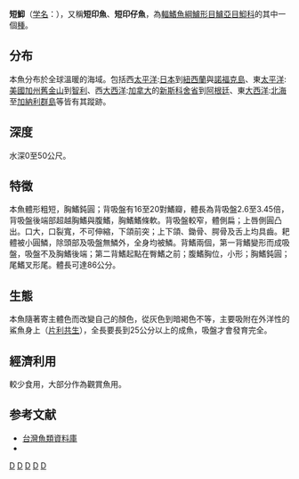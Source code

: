 {{noteTA
|T=zh:短鮣;zh-hant:短鮣;zh-hans:短䲟;
|1=zh:鮣;zh-hant:鮣;zh-hans:䲟;
}}
{{CJK-New-Char|4C9F|ver=A}}
{{Speciesbox 
| taxon = Remora remora
| status = LC
| status_system = iucn3.1
| image=Remora remora.jpg
| binomial_authority = [[卡尔·林奈|Linnaeus]], 1758
| synonyms = *''Echeneis remora''<br /><small>Linnaeus, 1758</small>
*''Echeneis nubifera''<br /><small>Tanaka, 1915</small>
*''Echeneis remoroides''<br /><small>Bleeker, 1855</small>
*''Echeneis remeligo''<br /><small>Duméril, 1858</small>
*''Echeneis squalipeta''<br /><small>Daldorff, 1793</small>
*''Echeneis remiligo''<br /><small>Guichenot, 1863</small>
*''Echeneis parva''<br /><small>Gronow, 1854</small>
*''Echeneis postica''<br /><small>Poey, 1860</small>
*''Echeneis borboniensis''<br /><small>Guichenot, 1863</small>
}}

'''短鮣'''（[[学名|学名]]：{{lang|la|'''''Remora remora'''''}}），又稱'''短印魚'''、'''短印仔魚'''，為[[輻鰭魚綱|輻鰭魚綱]][[鱸形目|鱸形目]][[鱸亞目|鱸亞目]][[鮣科|鮣科]]的其中一個[[種|種]]。

==分布==
本魚分布於全球溫暖的海域。包括西[[太平洋|太平洋]]:[[日本|日本]]到[[紐西蘭|紐西蘭]]與[[諾福克島|諾福克島]]、東[[太平洋|太平洋]]:[[美國|美國]][[加州|加州]][[舊金山|舊金山]]到[[智利|智利]]、西[[大西洋|大西洋]]:[[加拿大|加拿大]]的[[新斯科舍省|新斯科舍省]]到[[阿根廷|阿根廷]]、東[[大西洋|大西洋]]:[[北海_(大西洋)|北海]]至[[加納利群島|加納利群島]]等皆有其蹤跡。

==深度==
水深0至50公尺。

==特徵==
本魚體形粗短，胸鰭鈍圓；背吸盤有16至20對鰭瓣，體長為背吸盤2.6至3.45倍，背吸盤後端部超越胸鰭與腹鰭，胸鰭鰭條軟。背吸盤較窄，體側扁；上唇側圓凸出。口大，口裂寬，不可伸縮，下頜前突；上下頜、鋤骨、腭骨及舌上均具齒。耙體被小圓鱗，除頭部及吸盤無鱗外，全身均被鱗。背鰭兩個，第一背鰭變形而成吸盤，吸盤不及胸鰭後端；第二背鰭起點在臀鰭之前；腹鰭胸位，小形；胸鰭鈍圓；尾鰭叉形尾。體長可達86公分。

==生態==
本魚隨著寄主體色而改變自己的顏色，從灰色到暗褐色不等，主要吸附在外洋性的鯊魚身上（[[片利共生|片利共生]]），全長要長到25公分以上的成魚，吸盤才會發育完全。

==經濟利用==
較少食用，大部分作為觀賞魚用。

==参考文献==
*[http://fishdb.sinica.edu.tw/ 台灣魚類資料庫] {{Wayback|url=http://fishdb.sinica.edu.tw/ |date=20160304193340 }}
* {{TaiBNET| zh=短印魚 | id=381648 | binomial=Remora remora | authority=Linnaeus, 1758 | var= | accessdate=2013-01-24}}

{{Taxonbar}}
[[Category:觀賞魚|D]]
[[Category:粗長鮣屬|D]]
[[Category:寄生動物|D]]
[[Category:卡尔·林奈命名的生物分类|D]]
[[Category:1758年描述的魚類|D]]